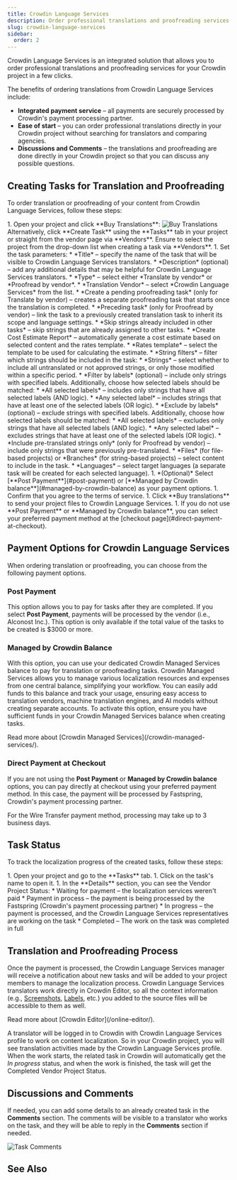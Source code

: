 ```yaml
---
title: Crowdin Language Services
description: Order professional translations and proofreading services
slug: crowdin-language-services
sidebar:
  order: 2
---
```



Crowdin Language Services is an integrated solution that allows you to order professional translations and proofreading services for your Crowdin project in a few clicks.

The benefits of ordering translations from Crowdin Language Services include:

* **Integrated payment service** &ndash; all payments are securely processed by Crowdin's payment processing partner.
* **Ease of start** &ndash; you can order professional translations directly in your Crowdin project without searching for translators and comparing agencies.
* **Discussions and Comments** &ndash; the translations and proofreading are done directly in your Crowdin project so that you can discuss any possible questions.

## Creating Tasks for Translation and Proofreading

To order translation or proofreading of your content from Crowdin Language Services, follow these steps:

<Steps>
  1. Open your project and click **Buy Translations**: <Image src={clsBuyTranslations} alt="Buy Translations" /><br/>
      Alternatively, click **Create Task** using the **Tasks** tab in your project or straight from the vendor page via **Vendors**. Ensure to select the project from the drop-down list when creating a task via **Vendors**.
  1. Set the task parameters:
      * *Title* &ndash; specify the name of the task that will be visible to Crowdin Language Services translators.
      * *Description* (optional) &ndash; add any additional details that may be helpful for Crowdin Language Services translators.
      * *Type* &ndash; select either *Translate by vendor* or *Proofread by vendor*.
      * *Translation Vendor* &ndash; select *Crowdin Language Services* from the list.
      * *Create a pending proofreading task* (only for Translate by vendor) &ndash; creates a separate proofreading task that starts once the translation is completed.
      * *Preceding task* (only for Proofread by vendor) &ndash; link the task to a previously created translation task to inherit its scope and language settings.
      * *Skip strings already included in other tasks* &ndash; skip strings that are already assigned to other tasks.
      * *Create Cost Estimate Report* &ndash; automatically generate a cost estimate based on selected content and the rates template.
        * *Rates template* &ndash; select the template to be used for calculating the estimate.
      * *String filters* &ndash; filter which strings should be included in the task:
        * *Strings* &ndash; select whether to include all untranslated or not approved strings, or only those modified within a specific period.
        * *Filter by labels* (optional) &ndash; include only strings with specified labels. Additionally, choose how selected labels should be matched:
          * *All selected labels* &ndash; includes only strings that have all selected labels (AND logic).
          * *Any selected label* &ndash; includes strings that have at least one of the selected labels (OR logic).
        * *Exclude by labels* (optional) &ndash; exclude strings with specified labels. Additionally, choose how selected labels should be matched:
          * *All selected labels* &ndash; excludes only strings that have all selected labels (AND logic).
          * *Any selected label* &ndash; excludes strings that have at least one of the selected labels (OR logic).
        * *Include pre-translated strings only* (only for Proofread by vendor) &ndash; include only strings that were previously pre-translated.
      * *Files* (for file-based projects) or *Branches* (for string-based projects) &ndash; select content to include in the task.
      * *Languages* &ndash; select target languages (a separate task will be created for each selected language).
  1. *(Optional)* Select [**Post Payment**](#post-payment) or [**Managed by Crowdin balance**](#managed-by-crowdin-balance) as your payment options.
  1. Confirm that you agree to the terms of service.
  1. Click **Buy translations** to send your project files to Crowdin Language Services.
  1. If you do not use **Post Payment** or **Managed by Crowdin balance**, you can select your preferred payment method at the [checkout page](#direct-payment-at-checkout).
</Steps>

## Payment Options for Crowdin Language Services

When ordering translation or proofreading, you can choose from the following payment options.

### Post Payment

This option allows you to pay for tasks after they are completed. If you select **Post Payment**, payments will be processed by the vendor (i.e., Alconost Inc.). This option is only available if the total value of the tasks to be created is $3000 or more.

### Managed by Crowdin Balance

With this option, you can use your dedicated Crowdin Managed Services balance to pay for translation or proofreading tasks. Crowdin Managed Services allows you to manage various localization resources and expenses from one central balance, simplifying your workflow. You can easily add funds to this balance and track your usage, ensuring easy access to translation vendors, machine translation engines, and AI models without creating separate accounts. To activate this option, ensure you have sufficient funds in your Crowdin Managed Services balance when creating tasks.

<ReadMore>
  Read more about [Crowdin Managed Services](/crowdin-managed-services/).
</ReadMore>

### Direct Payment at Checkout

If you are not using the **Post Payment** or **Managed by Crowdin balance** options, you can pay directly at checkout using your preferred payment method. In this case, the payment will be processed by Fastspring, Crowdin's payment processing partner.

<Aside type="caution">
  For the Wire Transfer payment method, processing may take up to 3 business days.
</Aside>

## Task Status

To track the localization progress of the created tasks, follow these steps:

<Steps>
1. Open your project and go to the **Tasks** tab.
1. Click on the task's name to open it.
1. In the **Details** section, you can see the Vendor Project Status:
    * Waiting for payment &ndash; the localization services weren't paid
    * Payment in process &ndash; the payment is being processed by the Fastspring (Crowdin's payment processing partner)
    * In progress &ndash; the payment is processed, and the Crowdin Language Services representatives are working on the task
    * Completed &ndash; The work on the task was completed in full
</Steps>

## Translation and Proofreading Process

Once the payment is processed, the Crowdin Language Services manager will receive a notification about new tasks and will be added to your project members to manage the localization process.
Crowdin Language Services translators work directly in Crowdin Editor, so all the context information (e.g., [Screenshots](/screenshots/), [Labels](/project-settings/labels/), etc.) you added to the source files will be accessible to them as well.

<ReadMore>
  Read more about [Crowdin Editor](/online-editor/).
</ReadMore>

A translator will be logged in to Crowdin with Crowdin Language Services profile to work on content localization. So in your Crowdin project, you will see translation activities made by the Crowdin Language Services profile. When the work starts, the related task in Crowdin will automatically get the *In progress* status, and when the work is finished, the task will get the Completed Vendor Project Status.

## Discussions and Comments

If needed, you can add some details to an already created task in the **Comments** section. The comments will be visible to a translator who works on the task, and they will be able to reply in the **Comments** section if needed.

<Image src={clsTaskComments} alt="Task Comments" />

## See Also

<CardGrid>
  <LinkCard
    title="Tasks"
    description="Create and assign tasks for translating or proofreading content."
    href="/tasks/"
  />
  <LinkCard
    title="Ordering Professional Translations"
    description="Order professional translations from vendors directly in Crowdin."
    href="/ordering-professional-translations/"
  />
</CardGrid>
